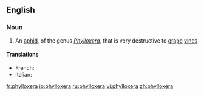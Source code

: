 ==English==

===Noun===
{{wikipedia}}
{{en-noun|phylloxerae}}

# An [[aphid]], of the genus ''[[Phylloxera]]'', that is very destructive to [[grape]] [[vine]]s

====Translations====
{{trans-top}}
* French: {{t|fr|phylloxéra|m}}
* Italian: {{t-|it|fillossera|f}}
{{trans-mid}}

{{trans-bottom}}

[[fr:phylloxera]]
[[io:phylloxera]]
[[ru:phylloxera]]
[[vi:phylloxera]]
[[zh:phylloxera]]